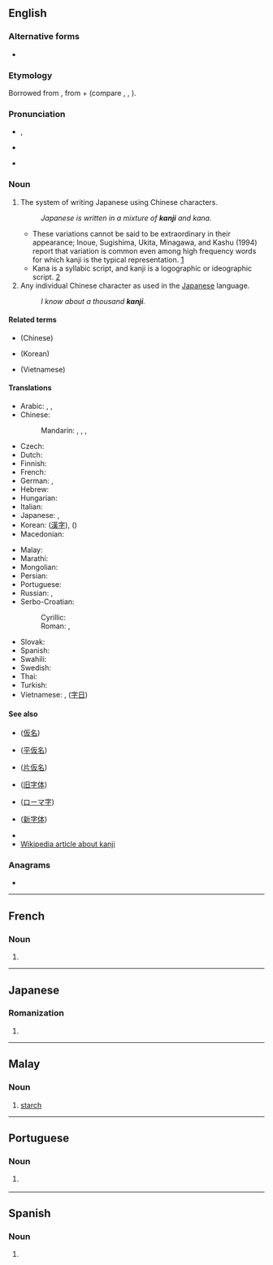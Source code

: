 {{also|Kanji}}
==English==
{{wikipedia}}

===Alternative forms===
* {{l|en|Kanji}}

===Etymology===
Borrowed from {{bor|en|ja|-}} {{ja-r|漢字|かんじ|Chinese characters}}, from {{der|en|ltc|漢|tr=xàn|t=Han dynasty, China}} + {{m|ltc|字|tr=dzì|t=[written] character}} (compare {{cog|ko|한자}}, {{cog|cmn|漢字|tr=hànzì|||pos=|id=|g=}}, {{cog|vi|Hán tự}}).

===Pronunciation===
* {{enPR|kănji}}, {{IPA|/ˈkændʒi/|lang=en}}
* {{a|Australia}} {{IPA|/ˈkaːndʒi/|lang=en}}
* {{rhymes|ændʒi|lang=en}}

===Noun===
{{en-noun|kanji|kanjis}}

# {{lb|en|uncountable}} The system of writing Japanese using Chinese characters.
#: ''Japanese is written in a mixture of '''kanji''' and kana.''
#* These variations cannot be said to be extraordinary in their appearance; Inoue, Sugishima, Ukita, Minagawa, and Kashu (1994) report that variation is common even among high frequency words for which kanji is the typical representation. [https://books.google.co.uk/books?id=eTk6AAAAQBAJ&pg=PA99&dq=%22kanji+is+the+typical+representation%22]
#* Kana is a syllabic script, and kanji is a logographic or ideographic script. [https://books.google.co.uk/books?id=Ip5cAgAAQBAJ&pg=PA226&dq=%22kanji%22]
# Any individual Chinese character as used in the [[Japanese]] language.
#: ''I know about a thousand '''kanji'''.''

====Related terms====
* {{l|en|Hanzi}} (Chinese)
* {{l|en|hanja}} (Korean)
* {{l|en|Hán tự}} (Vietnamese)

====Translations====
{{trans-top|Chinese characters in Japanese context}}
* Arabic: {{t+|ar|كَانْجِي|m}}, {{t|ar|[[طَابِع]] [[يَابَانِيّ]]|m}}, {{t|ar|[[حَرْف]] [[ يَابَانِيّ]]|m}}
* Chinese:
*: Mandarin: {{qualifier|when used in Japanese}} {{t|cmn|[[日本]][[漢字]]|sc=Hani}}, {{t|cmn|[[日本]][[汉字]]|tr=Rìběn hànzì|sc=Hani}}, {{qualifier|any Chinese character}} {{t+|cmn|漢字|sc=Hani}}, {{t+|cmn|汉字|tr=hànzì|sc=Hani}}
* Czech: {{t+|cs|kandži|m}}
* Dutch: {{t+|nl|kanji|n}}
* Finnish: {{t+|fi|kanji}}
* French: {{t+|fr|kanji|m}}
* German: {{t+|de|Kanji|n}}, {{t|de|[[japanisch|japanisches]] [[Zeichen]]|n}}
* Hebrew: {{t|he|קאנג׳י}}
* Hungarian: {{t+|hu|kandzsi}}
* Italian: {{t+|it|kanji|m}}
* Japanese: {{qualifier|any Chinese character}} {{t+|ja|漢字|tr=かんじ, kanji}}, {{qualifier|specifically Chinese characters used in Japan}} {{t|ja|[[日本]][[に]][[おける]][[漢字]]|tr=Nihon ni okeru kanji}}
* Korean: {{qualifier|any Chinese character}} {{t+|ko|한자}} ([[漢字]]), {{t|ko|[[일문]] [[한자]]}} ({{t|ko|[[日文]][[漢字]]}})
* Macedonian: {{t|mk|канџи́|m}}
{{trans-mid}}
* Malay: {{t+|ms|kanji}}
* Marathi: {{t|mr|कान्जी|n}}
* Mongolian: {{t|mn|канжи|sc=Cyrl}}
* Persian: {{t|fa|کانجی|tr=kânji}}
* Portuguese: {{t+|pt|kanji|m}}
* Russian: {{t+|ru|кандзи́|m}}, {{t|ru|[[япо́нский]] [[иеро́глиф]]|m}}
* Serbo-Croatian:
*: Cyrillic: {{t|sh|канђи|m}}
*: Roman: {{t|sh|kanđi|m}}, {{t|sh|kanji|m}}
* Slovak: {{t|sk|kandži|m}}
* Spanish: {{t|es|[[carácter]] [[japonés]]|m}}
* Swahili: {{t|sw|kanji}}
* Swedish: {{t+|sv|kanji}}
* Thai: {{t+|th|คันจิjì}}
* Turkish: {{t|tr|kanji}}
* Vietnamese: {{t|vi|[[chữ]] kanji}}, {{t|vi|[[chữ]] [[Nhật]]}} ([[字日]])
{{trans-bottom}}

====See also====
* {{l|en|kana}} ([[仮名]])
* {{l|en|hiragana}} ([[平]][[仮名]])
* {{l|en|katakana}} ([[片仮名]])
* {{l|en|kyūjitai}} ([[旧字体]])
* {{l|en|romaji}} ([[ローマ字]])
* {{l|en|shinjitai}} ([[新字体]])
* {{l|en|Appendix:Jōyō kanji by reading}}
* [[w:Kanji|Wikipedia article about kanji]]

===Anagrams===
* {{anagrams|en|Kajin}}

----

==French==

===Noun===
{{fr-noun|m}}

# {{l|en|kanji}}

----

==Japanese==

===Romanization===
{{ja-romaji}}

# {{ja-romanization of|かんじ}}

----

==Malay==

===Noun===
{{head|ms|noun}}

# [[starch]]

----

==Portuguese==

===Noun===
{{pt-noun|m}}

# {{l|en|kanji}} {{gloss|Chinese characters in Japanese context}}

----

==Spanish==

===Noun===
{{es-noun|m}}

# {{l|en|kanji}}